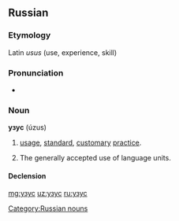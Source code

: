 ==Russian==

===Etymology===
Latin ''usus'' (use, experience, skill)

===Pronunciation===
* {{IPA|/ˈuzʊs/|lang=ru}}

===Noun===
'''узус''' (úzus) {{g|m}}

# {{context|legal|lang=ru}} [[usage]], [[standard]], [[customary]] [[practice]].
# {{context|linguistics|lang=ru}} The generally accepted use of language units.

====Declension====
{{ru-noun-1|у́зус}}

[[Category:Russian nouns]]

[[mg:узус]]
[[uz:узус]]
[[ru:узус]]
